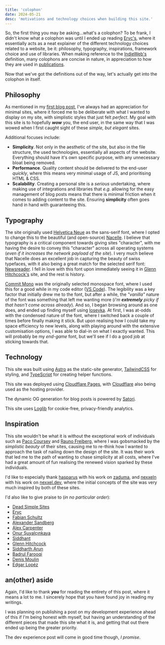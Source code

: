 ```yaml
---
title: 'colophon'
date: 2024-05-21
desc: 'motivations and technology choices when building this site.'
---
```


So, the first thing you may be asking...what's a colophon? To be frank, I didn't know what a colophon was until I ended up reading [Eryc's](https://eryc.cc/colophon), where it essentially acts as a neat explainer of the different technology choices related to a website, be it: philosophy, typography, inspirations, framework choice and use of libraries. When making reference to the [IndieWeb's](https://indieweb.org/colophon) definition, many colophons are concise in nature, in appreciation to how they are used in [publications](<https://en.wikipedia.org/wiki/Colophon_(publishing)>).

Now that we've got the definitions out of the way, let's actually get into the colophon in itself.

## Philosophy

As mentioned in my [first blog post](https://asnine.me/blog/a-new-start), I've always had an appreciation for minimal sites, where it forced me to be deliberate with what I wanted to display on my site, with simplistic styles that just felt _perfect_. My goal with this site is to hopefully _**wow**_ you, the end user, in the same way that I was wowed when I first caught sight of these _simple, but elegant_ sites.

Additional focuses include:

- **Simplicity**. Not only in the aesthetic of the site, but also in the file structure, the used technologies, essentially all aspects of the website. Everything should have it's own specific purpose, with any unnecessary bloat being removed.
- **Performance**. Quality content should be delivered to the end-user _quickly_, where this means very minimal usage of JS, and prioritising HTML & CSS.
- **Scalability**. Creating a personal site is a _serious_ undertaking, where making use of integrations and libraries that _e.g._ allowing for the easy management of blog posts means that there is minimal friction when it comes to adding content to the site. Ensuring **simplicity** often goes hand in hand with guaranteeing this.

## Typography

The site originally used [Helvetica Neue](https://www.myfonts.com/collections/neue-helvetica-font-linotype) as the sans-serif font, where I opted to change this to the beautiful (and open-source) [Nacelle](https://dotcolon.net/font/nacelle). I believe that typography is a critical component towards giving sites "character", with me having the desire to convey this "character" across all operating systems (_even if it increases the network payload of the site_). I very much believe that Nacelle does an excellent job in capturing the beauty of swiss typefaces, with it also being a great match for the selected serif font: [Newsreader](https://fonts.google.com/specimen/Newsreader). I fell in love with this font upon immediately seeing it in [Glenn Hitchcock's](https://glenn.me) site, and the rest is history.

[Commit Mono](https://commitmono.com) was the originally selected monospace font, where I used this for a good while in my code editor ([VS Code](https://code.visualstudio.com)). The legibility was a key factor that initially drew me to the font, but after a while, the _"vanilla"_ nature of the font was something that left me wanting more (_i'm **extremely** picky if that hasn't come across already_). And so, I began browsing around as one does, and ended up finding myself using [Iosevka](https://typeof.net/Iosevka). At first, I was at-odds with the condensed nature of the font, where I switched back a couple of times before finally making it stick. But upon realising how I could take my space efficiency to new levels, along with playing around with the extensive customisation options, I was able to dial-in on what I exactly wanted. This will probably be my _end-game_ font, but we'll see if I do a good job at sticking towards that.

## Technology

This site was built using [Astro](https://astro.build) as the static-site generator, [TailwindCSS](https://tailwindcss.com) for styling, and [TypeScript](https://www.typescriptlang.org) for creating helper functions.

This site was deployed using [Cloudflare Pages](https://pages.cloudflare.com), with [Cloudflare](https://www.cloudflare.com) also being used as the hosting provider.

The dynamic OG generation for blog posts is powered by [Satori](https://github.com/vercel/satori).

This site uses [Loglib](https://www.loglib.io) for cookie-free, privacy-friendly analytics.

## Inspiration

This site wouldn't be what it is without the exceptional work of individuals such as [Paco Coursey](https://paco.me) and [Rauno Freiberg](https://raunofreiberg.com), where I was gobsmacked by the _simplistic beauty_ of their sites, causing me to re-think how I wanted to approach the task of nailing down the design of the site. It was their work that led me to the path of wanting to chase simplicity at all costs, where I've had a great amount of fun realising the renewed vision sparked by these individuals.

I'd like to especially thank [hasparus](https://github.com/hasparus) with his work on [zaduma](https://zaduma.vercel.app), and [nexxeln](https://github.com/nexxeln) with his work on [nexxel.dev](https://github.com/nexxeln/nexxel.dev), where the initial concepts of the site was very much inspired by both of these sites.

I'd also like to give praise to (_in no particular order_):

- [Dead Simple Sites](https://deadsimplesites.com)
- [Eryc](https://eryc.cc)
- [Fabian Schultz](https://www.fabianschultz.com)
- [Alexander Sandberg](https://alexandersandberg.com)
- [Alex Carpenter](https://alexcarpenter.me)
- [Onur Şuyalçınkaya](https://onur.dev)
- [Siddhant](https://dietcode.io)
- [Glenn Hitchcock](https://glenn.me)
- [Siddharth Arun](https://sdrn.co)
- [Badrul Farooqi](https://farooqib.com)
- [Denis Moulin](https://www.denismoulin.com)
- [Edgar Lopéz](https://edgarlr.com)

## an(other) aside

Again, I'd like to thank **_you_** for reading the entirety of this post, where it means a lot to me. I sincerely hope that you have found joy in reading my writings.

I was planning on publishing a post on my development experience ahead of this if I'm being honest with myself, but having an understanding of the different pieces that made this site what it is, and getting that out there ended up being the greater priority.

The dev experience post will come in good time though, _I promise_.
